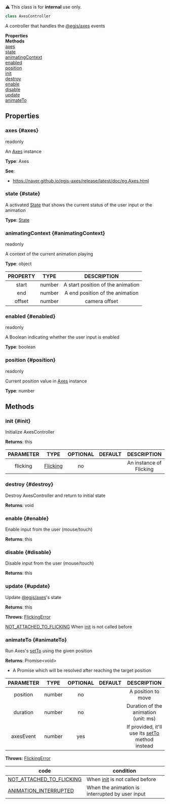 
<div className="notification is-warning my-2">⚠️ This class is for <strong>internal</strong> use only.</div>

```ts
class AxesController
```
A controller that handles the [@egjs/axes](https://naver#github#io/egjs-axes/) events

<div className="container">
    <div className="row mb-2"><div className="col col--6"><strong>Properties</strong></div><div className="col col--6"><strong>Methods</strong></div></div>
    <div className="row"><div className="col col--6"><a href="#axes">axes</a><br/><a href="#state">state</a><br/><a href="#animatingContext">animatingContext</a><br/><a href="#enabled">enabled</a><br/><a href="#position">position</a></div><div className="col col--6"><a href="#init">init</a><br/><a href="#destroy">destroy</a><br/><a href="#enable">enable</a><br/><a href="#disable">disable</a><br/><a href="#update">update</a><br/><a href="#animateTo">animateTo</a></div></div>
  </div>



## Properties

### axes {#axes}

<div className="bulma-tags">

<span className="bulma-tag is-warning">readonly</span>


</div>

An [Axes](https://naver#github#io/egjs-axes/release/latest/doc/eg#Axes#html) instance

**Type**: Axes











**See**:
- https://naver.github.io/egjs-axes/release/latest/doc/eg.Axes.html




### state {#state}

<div className="bulma-tags">




</div>

A activated [State](State) that shows the current status of the user input or the animation

**Type**: [State](State)
















### animatingContext {#animatingContext}

<div className="bulma-tags">

<span className="bulma-tag is-warning">readonly</span>


</div>

A context of the current animation playing

**Type**: object








|PROPERTY|TYPE|DESCRIPTION|
|:---:|:---:|:---:|
|start|number|A start position of the animation|
|end|number|A end position of the animation|
|offset|number|camera offset|







### enabled {#enabled}

<div className="bulma-tags">

<span className="bulma-tag is-warning">readonly</span>


</div>

A Boolean indicating whether the user input is enabled

**Type**: boolean
















### position {#position}

<div className="bulma-tags">

<span className="bulma-tag is-warning">readonly</span>


</div>

Current position value in [Axes](https://naver#github#io/egjs-axes/release/latest/doc/eg#Axes#html) instance

**Type**: number
















## Methods

### init {#init}

<div className="bulma-tags">




</div>

Initialize AxesController





**Returns**: this




|PARAMETER|TYPE|OPTIONAL|DEFAULT|DESCRIPTION|
|:---:|:---:|:---:|:---:|:---:|
|flicking|[Flicking](Flicking)|no||An instance of Flicking|








### destroy {#destroy}

<div className="bulma-tags">




</div>

Destroy AxesController and return to initial state





**Returns**: void













### enable {#enable}

<div className="bulma-tags">




</div>

Enable input from the user (mouse/touch)





**Returns**: this













### disable {#disable}

<div className="bulma-tags">




</div>

Disable input from the user (mouse/touch)





**Returns**: this













### update {#update}

<div className="bulma-tags">




</div>

Update [@egjs/axes](https://naver#github#io/egjs-axes/)'s state





**Returns**: this







**Throws**: [FlickingError](FlickingError)

[NOT_ATTACHED_TO_FLICKING](Constants#ERROR_CODE) When [init](AxesController#init) is not called before





### animateTo {#animateTo}

<div className="bulma-tags">




</div>

Run Axes's [setTo](https://naver#github#io/egjs-axes/release/latest/doc/eg#Axes#html#setTo) using the given position





**Returns**: Promise&lt;void&gt;
- A Promise which will be resolved after reaching the target position



|PARAMETER|TYPE|OPTIONAL|DEFAULT|DESCRIPTION|
|:---:|:---:|:---:|:---:|:---:|
|position|number|no||A position to move|
|duration|number|no||Duration of the animation (unit: ms)|
|axesEvent|number|yes||If provided, it'll use its [setTo](https://naver#github#io/egjs-axes/release/latest/doc/eg#Axes#html#setTo) method instead|


**Throws**: [FlickingError](FlickingError)

|code|condition|
|---|---|
|[NOT_ATTACHED_TO_FLICKING](Constants#ERROR_CODE)|When [init](Control#init) is not called before|
|[ANIMATION_INTERRUPTED](Constants#ERROR_CODE)|When the animation is interrupted by user input|







